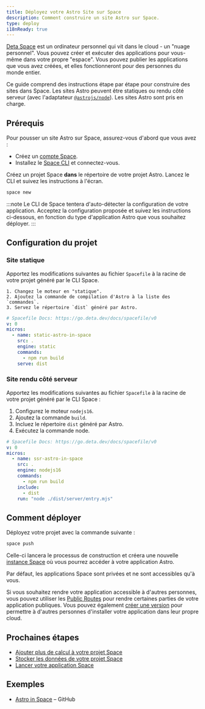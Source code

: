 ```yaml
---
title: Déployez votre Astro Site sur Space
description: Comment construire un site Astro sur Space.
type: deploy
i18nReady: true
---
```


[Deta Space](https://deta.space/developers) est un ordinateur personnel qui vit dans le cloud - un "nuage personnel". Vous pouvez créer et exécuter des applications pour vous-même dans votre propre "espace". Vous pouvez publier les applications que vous avez créées, et elles fonctionneront pour des personnes du monde entier.

Ce guide comprend des instructions étape par étape pour construire des sites dans Space. Les sites Astro peuvent être statiques ou rendu côté serveur (avec l'adaptateur [`@astrojs/node`](/fr/guides/integrations-guide/node/)). Les sites Astro sont pris en charge.

## Prérequis

Pour pousser un site Astro sur Space, assurez-vous d'abord que vous avez :

- Créez un [compte Space](https://deta.space).
- Installez le [Space CLI](https://deta.space/docs/en/build/reference/cli) et connectez-vous.

Créez un projet Space **dans** le répertoire de votre projet Astro. Lancez le CLI et suivez les instructions à l'écran.

```bash
space new
```

:::note
Le CLI de Space tentera d'auto-détecter la configuration de votre application. Acceptez la configuration proposée et suivez les instructions ci-dessous, en fonction du type d'application Astro que vous souhaitez déployer.
:::


## Configuration du projet

### Site statique

Apportez les modifications suivantes au fichier `Spacefile` à la racine de votre projet généré par le CLI Space.

	1. Changez le moteur en "statique".
	2. Ajoutez la commande de compilation d'Astro à la liste des `commandes`.
	3. Servez le répertoire `dist` généré par Astro. 

```yaml title="Spacefile" {6,8,9}
# Spacefile Docs: https://go.deta.dev/docs/spacefile/v0
v: 0
micros:
  - name: static-astro-in-space
    src: .
    engine: static
    commands:
      - npm run build
    serve: dist
```

### Site rendu côté serveur


Apportez les modifications suivantes au fichier `Spacefile` à la racine de votre projet généré par le CLI Space :

1. Configurez le moteur `nodejs16`.
2. Ajoutez la commande `build`.
3. Incluez le répertoire `dist` généré par Astro.
4. Exécutez la commande node.

```yaml title="Spacefile" {6,8,10,11}
# Spacefile Docs: https://go.deta.dev/docs/spacefile/v0
v: 0
micros:
  - name: ssr-astro-in-space
    src: .
    engine: nodejs16
    commands:
      - npm run build
    include:
      - dist
    run: "node ./dist/server/entry.mjs"
```

## Comment déployer

Déployez votre projet avec la commande suivante :

```bash
space push
```

Celle-ci lancera le processus de construction et créera une nouvelle [instance Space](https://deta.space/docs/en/build/fundamentals/development/builder-instance#for-testing) où vous pourrez accéder à votre application Astro.

Par défaut, les applications Space sont privées et ne sont accessibles qu'à vous.

Si vous souhaitez rendre votre application accessible à d'autres personnes, vous pouvez utiliser les [Public Routes](https://deta.space/docs/en/reference/spacefile#public_routes) pour rendre certaines parties de votre application publiques. Vous pouvez également [créer une version](https://deta.space/docs/en/publish/releasing#releases) pour permettre à d'autres personnes d'installer votre application dans leur propre cloud.

## Prochaines étapes

- [Ajouter plus de calcul à votre projet Space](https://deta.space/docs/en/build/fundamentals/the-space-runtime/micros#adding-a-micro)
- [Stocker les données de votre projet Space](https://deta.space/docs/en/build/fundamentals/data-storage#content)
- [Lancer votre application Space](https://deta.space/docs/en/publish/releasing#releases)

## Exemples

- [Astro in Space](https://github.com/BogDAAAMN/astro-in-space) – GitHub
